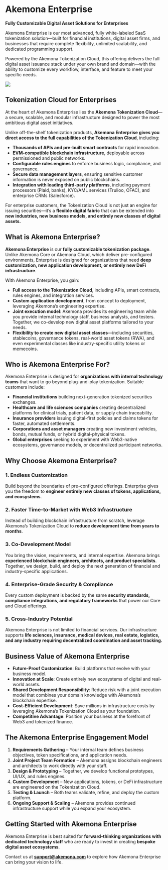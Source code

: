 # Akemona Enterprise

**Fully Customizable Digital Asset Solutions for Enterprises**

Akemona Enterprise is our most advanced, fully white-labeled SaaS tokenization solution—built for financial institutions, digital asset firms, and businesses that require complete flexibility, unlimited scalability, and dedicated programming support.

Powered by the Akemona Tokenization Cloud, this offering delivers the full digital asset issuance stack under your own brand and domain—with the ability to customize every workflow, interface, and feature to meet your specific needs.

<img
  src="/images/enterprise.svg"
  className="dark:invert opacity-85 w-2xs py-4 mx-auto"
  width={200}
  height={200}
/>

## Tokenization Cloud for Enterprises

At the heart of Akemona Enterprise lies the **Akemona Tokenization Cloud**—a secure, scalable, and modular infrastructure designed to power the most ambitious digital asset initiatives.

Unlike off-the-shelf tokenization products, **Akemona Enterprise gives you direct access to the full capabilities of the Tokenization Cloud**, including:

- **Thousands of APIs and pre-built smart contracts** for rapid innovation.
- **EVM-compatible blockchain infrastructure**, deployable across permissioned and public networks.
- **Configurable rules engines** to enforce business logic, compliance, and governance.
- **Secure data management layers**, ensuring sensitive customer information is never exposed on public blockchains.
- **Integration with leading third-party platforms**, including payment processors (Plaid, banks), KYC/AML services (Trulioo, OFAC), and enterprise CRMs (Salesforce).

For enterprise customers, the Tokenization Cloud is not just an engine for issuing securities—it’s a **flexible digital fabric** that can be extended into **new industries, new business models, and entirely new classes of digital assets.**

## What is Akemona Enterprise?

**Akemona Enterprise** is our **fully customizable tokenization package**. Unlike Akemona Core or Akemona Cloud, which deliver pre-configured environments, Enterprise is designed for organizations that need **deep customization, new application development, or entirely new DeFi infrastructure**.

With Akemona Enterprise, you gain:

- **Full access to the Tokenization Cloud**, including APIs, smart contracts, rules engines, and integration services.
- **Custom application development**, from concept to deployment, leveraging Akemona’s engineering expertise.
- **Joint execution model**: Akemona provides its engineering team while you provide internal technology staff, business analysts, and testers. Together, we co-develop new digital asset platforms tailored to your needs.
- **Flexibility to create new digital asset classes**—including securities, stablecoins, governance tokens, real-world asset tokens (RWA), and even experimental classes like industry-specific utility tokens or memecoins.

## Who is Akemona Enterprise For?

Akemona Enterprise is designed for **organizations with internal technology teams** that want to go beyond plug-and-play tokenization. Suitable customers include:

- **Financial institutions** building next-generation tokenized securities exchanges.
- **Healthcare and life sciences companies** creating decentralized platforms for clinical trials, patient data, or supply chain traceability.
- **Insurance providers** issuing digital-first policies and claims tokens for faster, automated settlements.
- **Corporations and asset managers** creating new investment vehicles, bonds, mutual funds, or hybrid digital-physical tokens.
- **Global enterprises** seeking to experiment with Web3-native ecosystems, governance models, or decentralized participant networks.

## Why Choose Akemona Enterprise?

### 1. **Endless Customization**

Build beyond the boundaries of pre-configured offerings. Enterprise gives you the freedom to **engineer entirely new classes of tokens, applications, and ecosystems**.

### 2. **Faster Time-to-Market with Web3 Infrastructure**

Instead of building blockchain infrastructure from scratch, leverage Akemona’s Tokenization Cloud to **reduce development time from years to months**.

### 3. **Co-Development Model**

You bring the vision, requirements, and internal expertise. Akemona brings **experienced blockchain engineers, architects, and product specialists**. Together, we design, build, and deploy the next generation of financial and industry-specific applications.

### 4. **Enterprise-Grade Security & Compliance**

Every custom deployment is backed by the same **security standards, compliance integrations, and regulatory frameworks** that power our Core and Cloud offerings.

### 5. **Cross-Industry Potential**

Akemona Enterprise is not limited to financial services. Our infrastructure supports **life sciences, insurance, medical devices, real estate, logistics, and any industry requiring decentralized coordination and asset tracking.**

## Business Value of Akemona Enterprise

- **Future-Proof Customization**: Build platforms that evolve with your business model.
- **Innovation at Scale**: Create entirely new ecosystems of digital and real-world assets.
- **Shared Development Responsibility**: Reduce risk with a joint execution model that combines your domain knowledge with Akemona’s blockchain expertise.
- **Cost-Efficient Development**: Save millions in infrastructure costs by leveraging Akemona’s Tokenization Cloud as your foundation.
- **Competitive Advantage**: Position your business at the forefront of Web3 and tokenized finance.

## The Akemona Enterprise Engagement Model

1. **Requirements Gathering** – Your internal team defines business objectives, token specifications, and application needs.
2. **Joint Project Team Formation** – Akemona assigns blockchain engineers and architects to work directly with your staff.
3. **Design & Prototyping** – Together, we develop functional prototypes, UI/UX, and rules engines.
4. **Custom Development** – New applications, tokens, or DeFi infrastructure are engineered on the Tokenization Cloud.
5. **Testing & Launch** – Both teams validate, refine, and deploy the custom platform.
6. **Ongoing Support & Scaling** – Akemona provides continued infrastructure support while you expand your ecosystem.

## Getting Started with Akemona Enterprise

Akemona Enterprise is best suited for **forward-thinking organizations with dedicated technology staff** who are ready to invest in creating **bespoke digital asset ecosystems**.

Contact us at **[support@akemona.com](mailto:support@akemona.com)** to explore how Akemona Enterprise can bring your vision to life.
